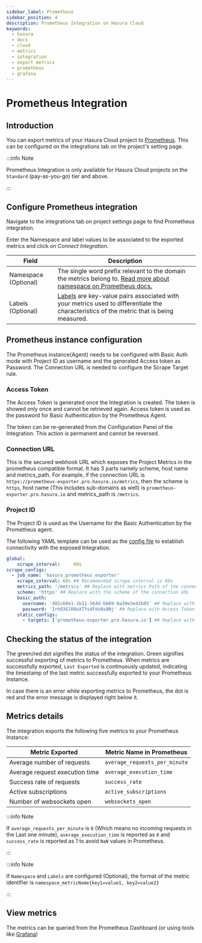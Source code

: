 ```yaml
---
sidebar_label: Prometheus
sidebar_position: 4
description: Prometheus Integration on Hasura Cloud
keywords:
  - hasura
  - docs
  - cloud
  - metrics
  - integration
  - export metrics
  - prometheus
  - grafana
---
```



# Prometheus Integration

## Introduction

You can export metrics of your Hasura Cloud project to [Prometheus](https://prometheus.io/).
This can be configured on the integrations tab on the project's setting page.

:::info Note

Prometheus Integration is only available for Hasura Cloud projects on the `Standard` (pay-as-you-go) tier and above.

:::


## Configure Prometheus integration

Navigate to the integrations tab on project settings page to find Prometheus integration.

<Thumbnail
  src="/img/graphql/cloud/metrics/integrate-prometheus.png"
  alt="Configure Prometheus Integration"
  width="1146px"
/>

Enter the Namespace and label values to be associated to the exported metrics and click on <em>Connect Integration</em>.

| Field                | Description                                                                                                                                                                                    |
|----------------------|------------------------------------------------------------------------------------------------------------------------------------------------------------------------------------------------|
| Namespace (Optional) | The single word prefix relevant to the domain the metrics belong to. [Read more about namespace on Prometheus docs.](https://prometheus.io/docs/practices/naming/#metric-names)                |
| Labels (Optional)    | [Labels](https://prometheus.io/docs/practices/naming/#labels) are key-value pairs associated with your metrics used to differentiate the characteristics of the metric that is being measured. |


<Thumbnail
  src="/img/graphql/cloud/metrics/configure-prometheus.png"
  alt="Configure Prometheus Integration"
  width="437px"
/>

## Prometheus instance configuration

The Prometheus instance(Agent) needs to be configured with Basic Auth
mode with Project ID as username and the generated Access token as Password.
The Connection URL is needed to configure the Scrape Target rule.

### Access Token

The Access Token is generated once the Integration is created.
The token is showed only once and cannot be retrieved again.
Access token is used as the password for Basic Authentication by the Prometheus Agent.

<Thumbnail
  src="/img/graphql/cloud/metrics/prometheus-access-token.png"
  alt="Prometheus Access Token"
  width="1146px"
/>

The token can be re-generated from the Configuration Panel of the Integration. This action is permanent and cannot be reversed.

<Thumbnail
  src="/img/graphql/cloud/metrics/prometheus-regenerate-token.png"
  alt="Prometheus Access Token Regeneration"
  width="1146px"
/>

### Connection URL

This is the secured webhook URL which exposes the Project Metrics in the
prometheus compatible format. It has 3 parts namely scheme, host name and metrics_path.
For example, if the connection URL is `https://prometheus-exporter.pro.hasura.io/metrics`,
then the scheme is `https`, host name (This includes sub-domains as well) is
`prometheus-exporter.pro.hasura.io` and metrics_path is `/metrics`.

<Thumbnail
  src="/img/graphql/cloud/metrics/prometheus-connection-url.png"
  alt="Prometheus Connection URL"
  width="1146px"
/>

### Project ID

The Project ID is used as the Username for the Basic Authentication by the Prometheus agent.

<Thumbnail
  src="/img/graphql/cloud/metrics/prometheus-project-id-copy.png"
  alt="Prometheus Copy Project ID"
  width="1146px"
/>

The following YAML template can be used as the [config file](https://prometheus.io/docs/prometheus/latest/configuration/configuration/)
to establish connectivity with the exposed Integration.

```yaml
global:
    scrape_interval:     60s 
scrape_configs:
  - job_name: 'hasura_prometheus_exporter'
    scrape_interval: 60s ## Recommended scrape interval is 60s
    metrics_path: '/metrics' ## Replace with metrics Path of the connection URL
    scheme: 'https' ## Replace with the scheme of the connection URL
    basic_auth:
      username: 'd01c60e1-1b11-564d-bb09-0a39e3e41b05' ## Replace with project ID
      password: 'IrhO3GlR8oXTfsdfdsNs8Nj' ## Replace with Access Token     
    static_configs:
      - targets: ['prometheus-exporter.pro.hasura.io'] ## Replace with the host name of the connection URL
```

## Checking the status of the integration

The green/red dot signifies the status of the integration. Green
signifies successful exporting of metrics to Prometheus. When metrics
are successfully exported, `Last Exported` is continuously updated,
indicating the timestamp of the last metric successfully exported to
your Prometheus Instance.

<Thumbnail
  src="/img/graphql/cloud/metrics/prometheus-configure-done.png"
  alt="Prometheus Integration successfully configured"
  width="1146px"
/>

In case there is an error while exporting metrics to Prometheus,
the dot is red and the error message is displayed right below it.

<Thumbnail
  src="/img/graphql/cloud/metrics/prometheus-configure-fail.png"
  alt="Prometheus integration Pull failed"
  width="1146px"
/>

## Metrics details

The integration exports the following five metrics to your Prometheus
Instance:

| Metric Exported                | Metric Name in Prometheus     |
|--------------------------------|-------------------------------|
| Average number of requests     | `average_requests_per_minute` |
| Average request execution time | `average_execution_time`      |
| Success rate of requests       | `success_rate`                |
| Active subscriptions           | `active_subscriptions`        |
| Number of websockets open      | `websockets_open`             |

:::info Note

If `average_requests_per_minute` is `0` (Which means no incoming
requests in the Last one minute), `average_execution_time` is reported
as `0` and `success_rate` is reported as 1 to avoid `NaN` values in
Prometheus.

:::

:::info Note

If `Namespace` and `Labels` are configured (Optional), the format of the
metric identifier is `namespace_metricName{key1=value1, key2=value2}`

:::

## View metrics

The metrics can be queried from the Prometheus Dashboard (or using tools like [Grafana](https://prometheus.io/docs/visualization/grafana/))

<Thumbnail
  src="/img/graphql/cloud/metrics/prometheus-view-metrics.png"
  alt="Prometheus view Metrics"
  width="1200px"
/>
